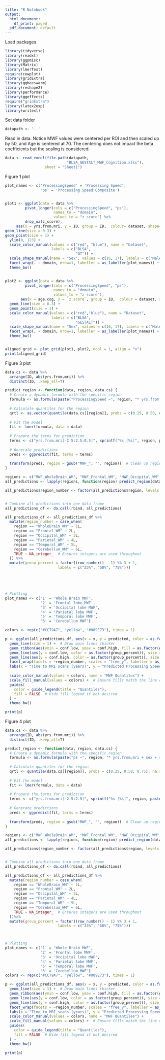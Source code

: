 ---
title: "R Notebook"
output:
  html_document:
    df_print: paged
  pdf_document: default
---

Load packages
```{r libraries}
library(tidyverse)
library(readxl)
library(ggpmisc)
library(Matrix)
library(lmerTest)
require(cowplot)
library(gridExtra)
library(ggbeeswarm)
library(reshape2)
library(performance)
library(ggeffects)
require("gridExtra")
library(latex2exp)
library(writexl)

```

Set data folder
```{r set data path}
datapath <- '..'
```

Read in data. Notice MWF values were centered per ROI and then scaled up by 50, and Age is centered at 70. The centering does not impact the beta coefficients but the scaling is considered.
```{r read MRI data}
data <- read_excel(file.path(datapath, 
                            "BLSA_GESTALT_MWF_Cognition.xlsx"), 
                  sheet = "Sheet1")
```

Figure 1 plot
```{r}
plot_names <- c('ProcessingSpeed' = 'Processing Speed',
                'ps' = 'Processing Speed Composite')


plot1 <- ggplot(data = data %>%
         pivot_longer(cols = c("ProcessingSpeed", "ps"),
                      names_to = "domain",
                      values_to = "z_score") %>%
         drop_na(z_score),
     aes(x = yrs.from.mri, y = ID, group = ID,  colour= dataset, shape= sex)) + xlab("Time to MRI scan (yrs)") + ylab("Participants") +
geom_line(size = 0.3) +
geom_point(size = 1) +
  ylim(0, 123) + 
  scale_color_manual(values = c("red", "blue"), name = "Dataset", 
                     labels = c("BLSA", 
                                "GT")) + 
  scale_shape_manual(name = "Sex", values = c(16, 17), labels = c("Male", "Female")) +
  facet_wrap(. ~ domain, nrow=1, labeller = as_labeller(plot_names)) +
  theme_bw() 
  

plot2 <- ggplot(data = data %>%
         pivot_longer(cols = c("ProcessingSpeed", "ps"),
                      names_to = "domain",
                      values_to = "z score"), 
       aes(x = age.cog, y = `z score`, group = ID,  colour = dataset, shape= sex)) + xlab("Age") + ylab('z-score') +
  geom_line(size = 0.3) + 
  geom_point(size = 1) + 
  scale_color_manual(values = c("red","blue"), name = "Dataset", 
                     labels = c("BLSA", 
                                "GESTALT")) + 
  scale_shape_manual(name = "Sex", values = c(16, 17), labels = c("Male", "Female")) +
  facet_wrap(. ~ domain, nrow=1, labeller = as_labeller(plot_names)) +
  theme_bw() 


aligned_grid <- plot_grid(plot1, plot2, ncol = 1, align = "v")
print(aligned_grid)
```

Figure 3 plot
```{r}
data.cs <- data %>% 
  arrange(ID, abs(yrs.from.mri)) %>% 
  distinct(ID, .keep_all=T)

predict_region <- function(data, region, data.cs) {
  # Create a dynamic formula with the specific region
  formula <- as.formula(paste("ProcessingSpeed ~", region, "* yrs.from.mri + sex + race_3cat + educ_years + Age.c70 + I(Age.c70^2)+ (1|ID)"))
  
  # Calculate quantiles for the region
  qrtl <- as.vector(quantile(data.cs[[region]], probs = c(0.25, 0.50, 0.75), na.rm = TRUE))
  
  # Fit the model
  fit <- lmer(formula, data = data)
  
  # Prepare the terms for prediction
  terms <- c("yrs.from.mri[-2.5:2.5:0.5]", sprintf("%s [%s]", region, paste(qrtl, collapse=", ")))
  
  # Generate predictions
  preds <- ggpredict(fit, terms = terms)  
  
  transform(preds, region = gsub("MWF_", "", region))  # Clean up region names for better display
}

regions <- c("MWF_WholeBrain_WM", "MWF_Frontal_WM", "MWF_Occipital_WM", "MWF_Parietal_WM", "MWF_Temporal_WM", "MWF_Cerebellum_WM")
all_predictions <- lapply(regions, function(region) predict_region(data, region, data.cs))

all_predictions$region_number <- factor(all_predictions$region, levels = c("1", "2", "3", "4", "5", "6"))


# Combine all predictions into one data frame
all_predictions_df <- do.call(rbind, all_predictions) 

all_predictions_df <- all_predictions_df %>%
  mutate(region_number = case_when(
    region == "WholeBrain_WM" ~ 1L,
    region == "Frontal_WM" ~ 2L,
    region == "Occipital_WM" ~ 3L,
    region == "Parietal_WM" ~ 4L,
    region == "Temporal_WM" ~ 5L,
    region == "Cerebellum_WM" ~ 6L,
    TRUE ~ NA_integer_  # Ensures integers are used throughout
  )) %>%
  mutate(group_percent = factor((row_number() - 1) %% 3 + 1, 
                        labels = c("25%", "50%", "75%")))





# Plotting
plot_names <- c('1' = 'Whole Brain MWF',
                '2' = 'Frontal lobe MWF',
                '3' = 'Occipital lobe MWF',
                '4' = 'Parietal lobe MWF',
                '5' = 'Temporal lobe MWF',
                '6' = 'Cerebellum MWF')

colors <- rep(c("#CC79A7", "yellow", "#009E73"), times = 1)

p <- ggplot(all_predictions_df, aes(x = x, y = predicted, color = as.factor(group_percent))) +
  geom_line(size = 1) +  # Draw main lines thicker
  geom_ribbon(aes(ymin = conf.low, ymax = conf.high, fill = as.factor(group_percent)), alpha = 0.2, color = NA) +  # Apply fill, remove color outline
  geom_line(aes(y = conf.low, color = as.factor(group_percent)), size = 0.5, linetype = "dashed") +  # Lower CI boundary as dashed line
  geom_line(aes(y = conf.high, color = as.factor(group_percent)), size = 0.5, linetype = "dashed") +  # Upper CI boundary as dashed line 
  facet_wrap(facets = ~region_number, scales = "free_y", labeller = as_labeller(plot_names)) +
  labs(x = "Time to MRI scans (years)", y = "Predicted Processing Speed Z-score") +
  
  scale_color_manual(values = colors, name = "MWF Quantiles") +
  scale_fill_manual(values = colors) +  # Ensure fills match the line colors
  guides(
    color = guide_legend(title = "Quantiles"),
    fill = FALSE  # Hide fill legend if not desired
  ) +
  theme_bw() 

print(p)

```
Figure 4 plot
```{r}
data.cs <- data %>% 
  arrange(ID, abs(yrs.from.mri)) %>% 
  distinct(ID, .keep_all=T)

predict_region <- function(data, region, data.cs) {
  # Create a dynamic formula with the specific region
  formula <- as.formula(paste("ps ~", region, "* yrs.from.mri + sex + race_3cat + educ_years + Age.c70 + I(Age.c70^2)+ (1|ID)"))
  
  # Calculate quantiles for the region
  qrtl <- quantile(data.cs[[region]], probs = c(0.25, 0.50, 0.75), na.rm = TRUE)
  
  # Fit the model
  fit <- lmer(formula, data = data)
  
  # Prepare the terms for prediction
  terms <- c("yrs.from.mri[-2.5:2.5]", sprintf("%s [%s]", region, paste(qrtl, collapse=", ")))
  
  # Generate predictions
  preds <- ggpredict(fit, terms = terms) 
  
  transform(preds, region = gsub("MWF_", "", region))  # Clean up region names for better display
}

regions <- c("MWF_WholeBrain_WM", "MWF_Frontal_WM", "MWF_Occipital_WM", "MWF_Parietal_WM", "MWF_Temporal_WM", "MWF_Cerebellum_WM")
all_predictions <- lapply(regions, function(region) predict_region(data, region, data.cs))

all_predictions$region_number <- factor(all_predictions$region, levels = c("1", "2", "3", "4", "5", "6"))


# Combine all predictions into one data frame
all_predictions_df <- do.call(rbind, all_predictions) 

all_predictions_df <- all_predictions_df %>%
  mutate(region_number = case_when(
    region == "WholeBrain_WM" ~ 1L,
    region == "Frontal_WM" ~ 2L,
    region == "Occipital_WM" ~ 3L,
    region == "Parietal_WM" ~ 4L,
    region == "Temporal_WM" ~ 5L,
    region == "Cerebellum_WM" ~ 6L,
    TRUE ~ NA_integer_  # Ensures integers are used throughout
  ))%>%
  mutate(group_percent = factor((row_number() - 1) %% 3 + 1, 
                        labels = c("25%", "50%", "75%")))



# Plotting
plot_names <- c('1' = 'Whole Brain MWF',
                '2' = 'Frontal lobe MWF',
                '3' = 'Occipital lobe MWF',
                '4' = 'Parietal lobe MWF',
                '5' = 'Temporal lobe MWF',
                '6' = 'Cerebellum MWF')
colors <- rep(c("#CC79A7", "yellow", "#009E73"), times = 1)

p <- ggplot(all_predictions_df, aes(x = x, y = predicted, color = as.factor(group_percent))) +
  geom_line(size = 1) +  # Draw main lines thicker
  geom_ribbon(aes(ymin = conf.low, ymax = conf.high, fill = as.factor(group_percent)), alpha = 0.2, color = NA) +  # Apply fill, remove color outline
  geom_line(aes(y = conf.low, color = as.factor(group_percent)), size = 0.5, linetype = "dashed") +  # Lower CI boundary as dashed line
  geom_line(aes(y = conf.high, color = as.factor(group_percent)), size = 0.5, linetype = "dashed") +  # Upper CI boundary as dashed line 
  facet_wrap(facets = ~region_number, scales = "free_y", labeller = as_labeller(plot_names)) +
  labs(x = "Time to MRI scans (years)", y = "Predicted Processing Speed Composite Z-score") +
  scale_color_manual(values = colors, name = "MWF Quantiles") +
  scale_fill_manual(values = colors) +  # Ensure fills match the line colors
  guides(
    color = guide_legend(title = "Quantiles"),
    fill = FALSE  # Hide fill legend if not desired
  ) +
  theme_bw()

print(p)

```



